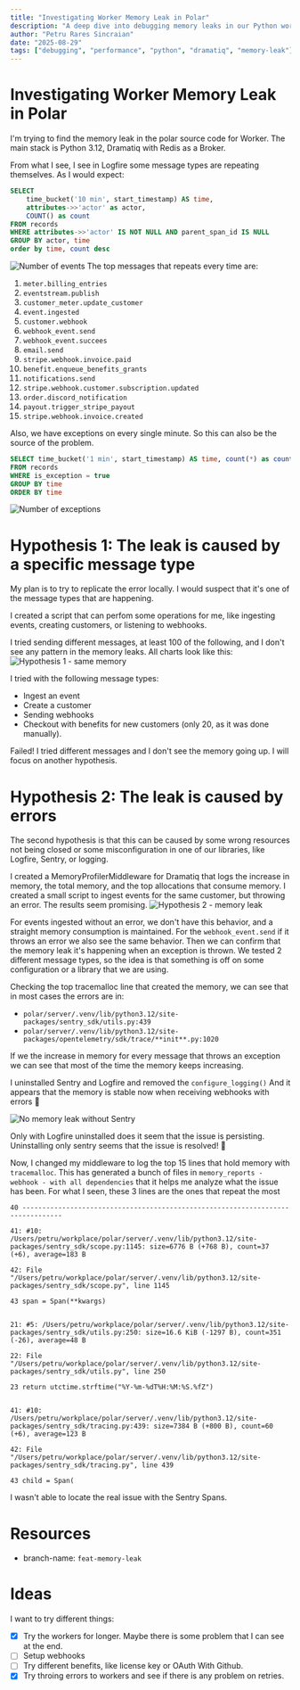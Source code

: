 ```yaml
---
title: "Investigating Worker Memory Leak in Polar"
description: "A deep dive into debugging memory leaks in our Python worker system using Dramatiq and Redis"
author: "Petru Rares Sincraian"
date: "2025-08-29"
tags: ["debugging", "performance", "python", "dramatiq", "memory-leak"]
---
```


# Investigating Worker Memory Leak in Polar

I'm trying to find the memory leak in the polar source code for Worker. The main stack is Python 3.12, Dramatiq with Redis as a Broker.

From what I see, I see in Logfire some message types are repeating themselves. As I would expect:

```sql
SELECT
    time_bucket('10 min', start_timestamp) AS time,
    attributes->>'actor' as actor,
    COUNT() as count
FROM records
WHERE attributes->>'actor' IS NOT NULL AND parent_span_id IS NULL
GROUP BY actor, time
order by time, count desc
```

![Number of events](/engineering/tech-notes/images/worker-memory-leak/leak-events.png)
The top messages that repeats every time are:

1. `meter.billing_entries`
2. `eventstream.publish`
3. `customer_meter.update_customer`
4. `event.ingested`
5. `customer.webhook`
6. `webhook_event.send`
7. `webhook_event.succees`
8. `email.send`
9. `stripe.webhook.invoice.paid`
10. `benefit.enqueue_benefits_grants`
11. `notifications.send`
12. `stripe.webhook.customer.subscription.updated`
13. `order.discord_notification`
14. `payout.trigger_stripe_payout`
15. `stripe.webhook.invoice.created`

Also, we have exceptions on every single minute. So this can also be the source of the problem.

```sql
SELECT time_bucket('1 min', start_timestamp) AS time, count(*) as count
FROM records
WHERE is_exception = true
GROUP BY time
ORDER BY time
```

![Number of exceptions](/engineering/tech-notes/images/worker-memory-leak/number-of-exceptions.png)
# Hypothesis 1: The leak is caused by a specific message type

My plan is to try to replicate the error locally. I would suspect that it's one of the message types that are happening.

I created a script that can perfom some operations for me, like ingesting events, creating customers, or listening to webhooks.

I tried sending different messages, at least 100 of the following, and I don't see any pattern in the memory leaks. All charts look like this:
![Hypothesis 1 - same memory](/engineering/tech-notes/images/worker-memory-leak/hypothesis-1-result.png)

I tried with the following message types:
- Ingest an event
- Create a customer
- Sending webhooks
- Checkout with benefits for new customers (only 20, as it was done manually).

Failed! I tried different messages and I don't see the memory going up. I will focus on another hypothesis.
# Hypothesis 2: The leak is caused by errors

The second hypothesis is that this can be caused by some wrong resources not being closed or some misconfiguration in one of our libraries, like Logfire, Sentry, or logging.

I created a MemoryProfilerMiddleware for Dramatiq that logs the increase in memory, the total memory, and the top allocations that consume memory. I created a small script to ingest events for the same customer, but throwing an error. The results seem promising.
![Hypothesis 2 - memory leak](/engineering/tech-notes/images/worker-memory-leak/hypothesis-2-result.png)

For events ingested without an error, we don't have this behavior, and a straight memory consumption is maintained. For the `webhook_event.send` if it throws an error we also see the same behavior. Then we can confirm that the memory leak it's happening when an exception is thrown. We tested 2 different message types, so the idea is that something is off on some configuration or a library that we are using.

Checking the top tracemalloc line that created the memory, we can see that in most cases the errors are in:
- `polar/server/.venv/lib/python3.12/site-packages/sentry_sdk/utils.py:439`
- `polar/server/.venv/lib/python3.12/site-packages/opentelemetry/sdk/trace/**init**.py:1020`

If we the increase in memory for every message that throws an exception we can see that most of the time the memory keeps increasing.

I uninstalled Sentry and Logfire and removed the `configure_logging()` And it appears that the memory is stable now when receiving webhooks with errors 🙌

![No memory leak without Sentry](/engineering/tech-notes/images/worker-memory-leak/hypothesis-2-without-sentry.png)


Only with Logfire uninstalled does it seem that the issue is persisting. Uninstalling only sentry seems that the issue is resolved! 🙌

Now, I changed my middleware to log the top 15 lines that hold memory with `tracemalloc`. This has generated a bunch of files in `memory_reports - webhook - with all dependencies` that it helps me analyze what the issue has been. For what I seen, these 3 lines are the ones that repeat the most

```text
40 --------------------------------------------------------------------------------

41: #10: /Users/petru/workplace/polar/server/.venv/lib/python3.12/site-packages/sentry_sdk/scope.py:1145: size=6776 B (+768 B), count=37 (+6), average=183 B

42: File "/Users/petru/workplace/polar/server/.venv/lib/python3.12/site-packages/sentry_sdk/scope.py", line 1145

43 span = Span(**kwargs)


21: #5: /Users/petru/workplace/polar/server/.venv/lib/python3.12/site-packages/sentry_sdk/utils.py:250: size=16.6 KiB (-1297 B), count=351 (-26), average=48 B

22: File "/Users/petru/workplace/polar/server/.venv/lib/python3.12/site-packages/sentry_sdk/utils.py", line 250

23 return utctime.strftime("%Y-%m-%dT%H:%M:%S.%fZ")


41: #10: /Users/petru/workplace/polar/server/.venv/lib/python3.12/site-packages/sentry_sdk/tracing.py:439: size=7384 B (+800 B), count=60 (+6), average=123 B

42: File "/Users/petru/workplace/polar/server/.venv/lib/python3.12/site-packages/sentry_sdk/tracing.py", line 439

43 child = Span(
```

I wasn't able to locate the real issue with the  Sentry Spans.
# Resources
- branch-name: `feat-memory-leak`

# Ideas
I want to try different things:

- [x] Try the workers for longer. Maybe there is some problem that I can see at the end.
- [ ] Setup webhooks
- [ ] Try different benefits, like license key or OAuth With Github.
- [x] Try throing errors to workers and see if there is any problem on retries.
